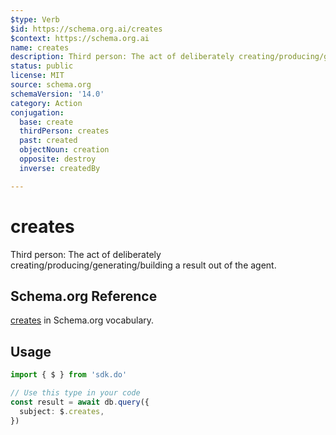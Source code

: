 ```yaml
---
$type: Verb
$id: https://schema.org.ai/creates
$context: https://schema.org.ai
name: creates
description: Third person: The act of deliberately creating/producing/generating/building a result out of the agent.
status: public
license: MIT
source: schema.org
schemaVersion: '14.0'
category: Action
conjugation:
  base: create
  thirdPerson: creates
  past: created
  objectNoun: creation
  opposite: destroy
  inverse: createdBy

---
```


# creates

Third person: The act of deliberately creating/producing/generating/building a result out of the agent.

## Schema.org Reference

[creates](https://schema.org/CreateAction) in Schema.org vocabulary.

## Usage

```typescript
import { $ } from 'sdk.do'

// Use this type in your code
const result = await db.query({
  subject: $.creates,
})
```
